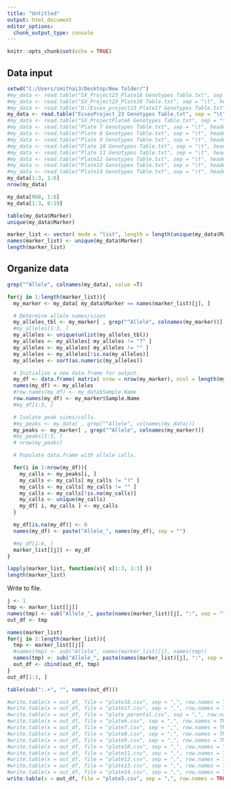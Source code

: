 ```yaml
---
title: "Untitled"
output: html_document
editor_options: 
  chunk_output_type: console
---
```


```r
knitr::opts_chunk$set(echo = TRUE)
```

## Data input


```r
setwd("C:/Users/smithai3/Desktop/New folder/")
#my_data <- read.table("SX_Project23_Plate18 Genotypes Table.txt", sep = "\t", header = TRUE, stringsAsFactors = FALSE)
#my_data <- read.table("SX_Project23_Plate18 Table.txt", sep = "\t", header = TRUE, stringsAsFactors = FALSE)
#my_data <- read.table("D:/Essex_project23_Plate17 Genotypes Table.txt", sep = "\t", header = TRUE, stringsAsFactors = FALSE, quote = "")
my_data <- read.table("EssexProject_23 Genotypes Table.txt", sep = "\t", header = TRUE, stringsAsFactors = FALSE, quote = "")
#my_data <- read.table("SX_ProjectPlate6 Genotypes Table.txt", sep = "\t", header = TRUE, stringsAsFactors = FALSE, quote = "")
#my_data <- read.table("Plate 7 Genotypes Table.txt", sep = "\t", header = TRUE, stringsAsFactors = FALSE, quote = "")
#my_data <- read.table("Plate 8 Genotypes Table.txt", sep = "\t", header = TRUE, stringsAsFactors = FALSE, quote = "")
#my_data <- read.table("Plate 9 Genotypes Table.txt", sep = "\t", header = TRUE, stringsAsFactors = FALSE, quote = "")
#my_data <- read.table("Plate 10 Genotypes Table.txt", sep = "\t", header = TRUE, stringsAsFactors = FALSE, quote = "")
#my_data <- read.table("Plate 11 Genotypes Table.txt", sep = "\t", header = TRUE, stringsAsFactors = FALSE, quote = "")
#my_data <- read.table("Plate12 Genotypes Table.txt", sep = "\t", header = TRUE, stringsAsFactors = FALSE, quote = "")
#my_data <- read.table("Plate13 Genotypes Table.txt", sep = "\t", header = TRUE, stringsAsFactors = FALSE, quote = "")
#my_data <- read.table("Plate14 Genotypes Table.txt", sep = "\t", header = TRUE, stringsAsFactors = FALSE, quote = "")
my_data[1:3, 1:6]
nrow(my_data)

my_data[960, 1:6]
my_data[1:3, 6:19]

table(my_data$Marker)
unique(my_data$Marker)

marker_list <- vector( mode = "list", length = length(unique(my_data$Marker)) )
names(marker_list) <- unique(my_data$Marker)
length(marker_list)
```


## Organize data


```r
grep("^Allele", colnames(my_data), value =T)

for(j in 1:length(marker_list)){
  my_marker <- my_data[ my_data$Marker == names(marker_list)[j], ]

  # Determine allele names/sizes
  my_alleles_tbl <- my_marker[ , grep("^Allele", colnames(my_marker))]
  #my_alleles[1:3, ]
  my_alleles <- unique(unlist(my_alleles_tbl))
  my_alleles <- my_alleles[ my_alleles != "?" ]
  my_alleles <- my_alleles[ my_alleles != "" ]
  my_alleles <- my_alleles[!is.na(my_alleles)]
  my_alleles <- sort(as.numeric(my_alleles))

  # Initialize a new data.frame for output.
  my_df <- data.frame( matrix( nrow = nrow(my_marker), ncol = length(my_alleles)) )
  names(my_df) <- my_alleles
  #row.names(my_df) <- my_data$Sample.Name
  row.names(my_df) <- my_marker$Sample.Name
  #my_df[1:3, ]

  # Isolate peak sizes/calls.
  #my_peaks <- my_data[ , grep("^Allele", colnames(my_data))]
  my_peaks <- my_marker[ , grep("^Allele", colnames(my_marker))]
  #my_peaks[1:3, ]
  # nrow(my_peaks)

  # Populate data.frame with allele calls.

  for(i in 1:nrow(my_df)){
    my_calls <- my_peaks[i, ]
    my_calls <- my_calls[ my_calls != "?" ]
    my_calls <- my_calls[ my_calls != "" ]
    my_calls <- my_calls[!is.na(my_calls)]
    my_calls <- unique(my_calls)
    my_df[ i, my_calls ] <- my_calls
  }

  my_df[is.na(my_df)] <- 0
  names(my_df) <- paste("Allele_", names(my_df), sep = "")

  #my_df[1:6, ]
  marker_list[[j]] <- my_df
}

lapply(marker_list, function(x){ x[1:3, 1:3] })
length(marker_list)
```

Write to file.

```r
j <- 1
tmp <- marker_list[[j]]
names(tmp) <- sub("Allele_", paste(names(marker_list)[j], ":", sep = ""), names(tmp))
out_df <- tmp

names(marker_list)
for(j in 2:length(marker_list)){
  tmp <- marker_list[[j]]
  #names(tmp) <- sub("Allele", names(marker_list)[j], names(tmp))
  names(tmp) <- sub("Allele_", paste(names(marker_list)[j], ":", sep = ""), names(tmp))
  out_df <- cbind(out_df, tmp)
}
out_df[1:3, ]

table(sub(":.+", "", names(out_df)))

#write.table(x = out_df, file = "plate18.csv", sep = ",", row.names = TRUE, col.names = TRUE)
#write.table(x = out_df, file = "plate17.csv", sep = ",", row.names = TRUE, col.names = TRUE)
#write.table(x = out_df, file = "plate_parental.csv", sep = ",", row.names = TRUE, col.names = TRUE)
#write.table(x = out_df, file = "plate6.csv", sep = ",", row.names = TRUE, col.names = TRUE)
#write.table(x = out_df, file = "plate7.csv", sep = ",", row.names = TRUE, col.names = TRUE)
#write.table(x = out_df, file = "plate8.csv", sep = ",", row.names = TRUE, col.names = TRUE)
#write.table(x = out_df, file = "plate9.csv", sep = ",", row.names = TRUE, col.names = TRUE)
#write.table(x = out_df, file = "plate10.csv", sep = ",", row.names = TRUE, col.names = TRUE)
#write.table(x = out_df, file = "plate11.csv", sep = ",", row.names = TRUE, col.names = TRUE)
#write.table(x = out_df, file = "plate12.csv", sep = ",", row.names = TRUE, col.names = TRUE)
#write.table(x = out_df, file = "plate13.csv", sep = ",", row.names = TRUE, col.names = TRUE)
#write.table(x = out_df, file = "plate14.csv", sep = ",", row.names = TRUE, col.names = TRUE)
write.table(x = out_df, file = "plate5.csv", sep = ",", row.names = TRUE, col.names = TRUE)
```




